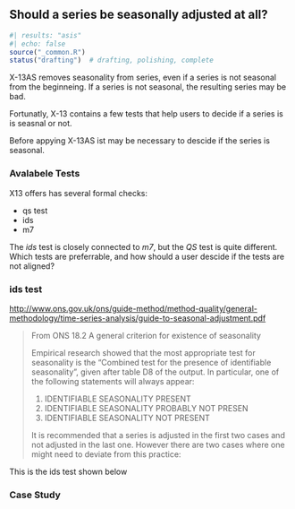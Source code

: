 ## Should a series be seasonally adjusted at all?

```r
#| results: "asis"
#| echo: false
source("_common.R")
status("drafting")  # drafting, polishing, complete
```
X-13AS removes seasonality from series, even if a series is not seasonal from the beginneing. If a series is not seasonal, the resulting series may be bad.

Fortunatly, X-13 contains a few tests that help users to decide if a series is is seasnal or not.

Before appying X-13AS ist may be necessary to descide if the series is seasonal.


### Avalabele Tests

X13 offers has several formal checks:

  - qs test
  - ids
  - m7

The *ids* test is closely connected to *m7*, but the *QS* test is quite different. Which tests are preferrable, and how should a user descide if the tests are not aligned?

### ids test

<http://www.ons.gov.uk/ons/guide-method/method-quality/general-methodology/time-series-analysis/guide-to-seasonal-adjustment.pdf>

> From ONS 18.2 A general criterion for existence of seasonality
>
> Empirical research showed that the most appropriate test for
> seasonality is the “Combined test for the presence of identifiable
> seasonality”, given after table D8 of the output. In particular, one
> of the following statements will always appear:
>
> 1.  IDENTIFIABLE SEASONALITY PRESENT
> 2.  IDENTIFIABLE SEASONALITY PROBABLY NOT PRESEN
> 3.  IDENTIFIABLE SEASONALITY NOT PRESENT
>
> It is recommended that a series is adjusted in the first two cases and
> not adjusted in the last one. However there are two cases where one
> might need to deviate from this practice:

This is the ids test shown below


### Case Study


